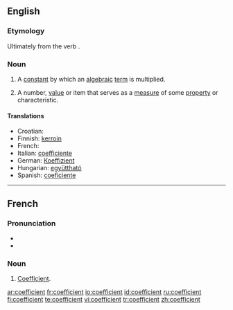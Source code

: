 ==English==

===Etymology===
Ultimately from the {{L.}} verb {{term|coefficere}}.

===Noun===
{{en-noun}}

# {{mathematics}} A [[constant]] by which an [[algebraic]] [[term]] is multiplied.
# A number, [[value]] or item that serves as a [[measure]] of some [[property]] or characteristic.

====Translations====
* Croatian: {{t-|hr|koeficijent|m}}
* Finnish: [[kerroin]]
* French: {{t+|fr|coefficient|m}}
* Italian: [[coefficiente]] {{m}}
* German: [[Koeffizient]] {{m}}
* Hungarian: [[együttható]]
* Spanish: [[coeficiente]] {{m}}

----

==French==

===Pronunciation===
*{{IPA|lang=fr|/kɔ.e.fi.sjɑ̃/}}
*{{SAMPA|lang=fr|/kO.e.fi.sjA~/}}

===Noun===
{{fr-noun|m}}

# [[#English|Coefficient]].

[[ar:coefficient]]
[[fr:coefficient]]
[[io:coefficient]]
[[id:coefficient]]
[[ru:coefficient]]
[[fi:coefficient]]
[[te:coefficient]]
[[vi:coefficient]]
[[tr:coefficient]]
[[zh:coefficient]]